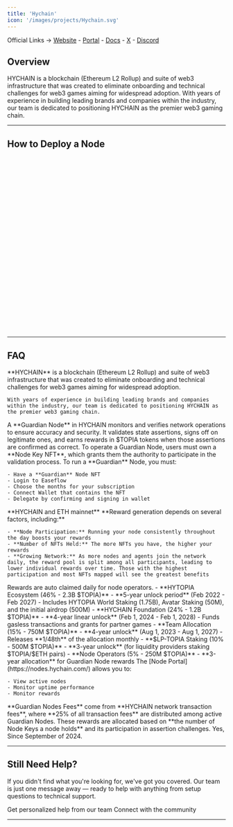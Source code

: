 ```yaml
---
title: 'Hychain'
icon: '/images/projects/Hychain.svg'
---
```


Official Links → [Website](https://www.hychain.com/) - [Portal](https://nodes.hychain.com/) - [Docs](https://docs.hychain.com/docs/getting-started) - [X](https://x.com/HYCHAIN_GAMES) - [Discord](https://discord.com/invite/hychain)

## Overview

HYCHAIN is a blockchain (Ethereum L2 Rollup) and suite of web3 infrastructure that was created to eliminate onboarding and technical challenges for web3 games aiming for widespread adoption. With years of experience in building leading brands and companies within the industry, our team is dedicated to positioning HYCHAIN as the premier web3 gaming chain.

---
## How to Deploy a Node
<Frame caption="">
  <iframe 
    width="100%" 
    height="400" 
    title="Hychain Guardian Node" 
    frameBorder="0" 
    allow="accelerometer; autoplay; clipboard-write; encrypted-media; gyroscope; picture-in-picture" 
    allowFullScreen>
  </iframe>
</Frame>

---

## FAQ
<AccordionGroup>
  <Accordion title="What is Hychain?">
    **HYCHAIN** is a blockchain (Ethereum L2 Rollup) and suite of web3 infrastructure that was created to eliminate onboarding and technical challenges for web3 games aiming for widespread adoption.
    
    With years of experience in building leading brands and companies within the industry, our team is dedicated to positioning HYCHAIN as the premier web3 gaming chain.
  </Accordion>
  
  <Accordion title="What are Guardian Nodes?">
    A **Guardian Node** in HYCHAIN monitors and verifies network operations to ensure accuracy and security. It validates state assertions, signs off on legitimate ones, and earns rewards in $TOPIA tokens when those assertions are confirmed as correct. To operate a Guardian Node, users must own a **Node Key NFT**, which grants them the authority to participate in the validation process.
  </Accordion>
  
  <Accordion title="How to setup and run Guardian Nodes?">
    To run a **Guardian** Node, you must:
    
    - Have a **Guardian** Node NFT
    - Login to Easeflow
    - Choose the months for your subscription
    - Connect Wallet that contains the NFT
    - Delegate by confirming and signing in wallet
  </Accordion>
  
  <Accordion title="On what chain is the project running?">
    **HYCHAIN and ETH mainnet**
  </Accordion>
  
  <Accordion title="How to earn rewards?">
    **Reward generation depends on several factors, including:**
    
    - **Node Participation:** Running your node consistently throughout the day boosts your rewards
    - **Number of NFTs Held:** The more NFTs you have, the higher your rewards
    - **Growing Network:** As more nodes and agents join the network daily, the reward pool is split among all participants, leading to lower individual rewards over time. Those with the highest participation and most NFTs mapped will see the greatest benefits
  </Accordion>
  
  <Accordion title="How do I claim rewards?">
    Rewards are auto claimed daily for node operators.
  </Accordion>
  
  <Accordion title="How is the vesting schedule structured?">
    - **HYTOPIA Ecosystem (46% - 2.3B $TOPIA)**
      - **5-year unlock period** (Feb 2022 - Feb 2027)
      - Includes HYTOPIA World Staking (1.75B), Avatar Staking (50M), and the initial airdrop (500M)
    - **HYCHAIN Foundation (24% - 1.2B $TOPIA)**
      - **4-year linear unlock** (Feb 1, 2024 - Feb 1, 2028)
      - Funds gasless transactions and grants for partner games
    - **Team Allocation (15% - 750M $TOPIA)**
      - **4-year unlock** (Aug 1, 2023 - Aug 1, 2027)
      - Releases **1/48th** of the allocation monthly
    - **$LP-TOPIA Staking (10% - 500M $TOPIA)**
      - **3-year unlock** (for liquidity providers staking $TOPIA/$ETH pairs)
    - **Node Operators (5% - 250M $TOPIA)**
      - **3-year allocation** for Guardian Node rewards
  </Accordion>
  
  <Accordion title="Where can I monitor my node?">
    The [Node Portal](https://nodes.hychain.com/) allows you to:
    
    - View active nodes
    - Monitor uptime performance
    - Monitor rewards
  </Accordion>
  
  <Accordion title="What are the Guardian node fees?">
    **Guardian Nodes Fees** come from **HYCHAIN network transaction fees**, where **25% of all transaction fees** are distributed among active Guardian Nodes. These rewards are allocated based on **the number of Node Keys a node holds** and its participation in assertion challenges.
  </Accordion>
  
  <Accordion title="Are the NFTs for the Guardian nodes transferable? If yes, after how long?">
    Yes, Since September of 2024.
  </Accordion>
</AccordionGroup>

---

## Still Need Help?

If you didn't find what you're looking for, we've got you covered. Our team is just one message away — ready to help with anything from setup questions to technical support.

<CardGroup cols={2}>
  <Card title="Open Support Ticket" icon="rectangle-stack" href="https://discord.com/channels/1217243890352914552/1220638161407836241">
    Get personalized help from our team
  </Card>
  <Card title="Join Discord" icon="message-circle" href="https://discord.com/invite/JDkD4EaqcZ">
    Connect with the community
  </Card>
</CardGroup>

--- 